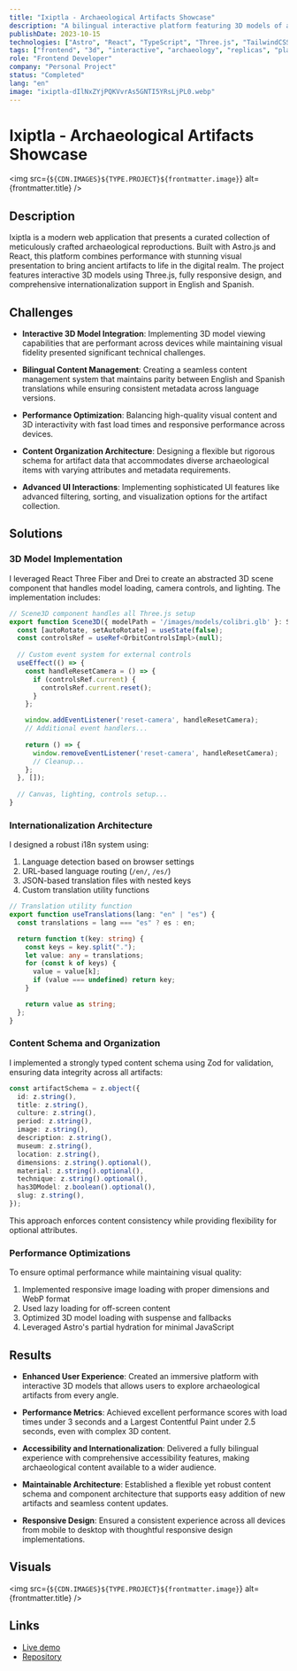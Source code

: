 ```yaml
---
title: "Ixiptla - Archaeological Artifacts Showcase"
description: "A bilingual interactive platform featuring 3D models of archaeological replicas"
publishDate: 2023-10-15
technologies: ["Astro", "React", "TypeScript", "Three.js", "TailwindCSS", "i18n"]
tags: ["frontend", "3d", "interactive", "archaeology", "replicas", "platform"]
role: "Frontend Developer"
company: "Personal Project"
status: "Completed"
lang: "en"
image: "ixiptla-dIlNxZYjPQKVvrAs5GNTI5YRsLjPL0.webp"
---
```



# Ixiptla - Archaeological Artifacts Showcase

<img src={`${CDN.IMAGES}${TYPE.PROJECT}${frontmatter.image}`} alt={frontmatter.title} />

## Description
Ixiptla is a modern web application that presents a curated collection of meticulously crafted archaeological reproductions. Built with Astro.js and React, this platform combines performance with stunning visual presentation to bring ancient artifacts to life in the digital realm. The project features interactive 3D models using Three.js, fully responsive design, and comprehensive internationalization support in English and Spanish.

## Challenges

- **Interactive 3D Model Integration**: Implementing 3D model viewing capabilities that are performant across devices while maintaining visual fidelity presented significant technical challenges.
  
- **Bilingual Content Management**: Creating a seamless content management system that maintains parity between English and Spanish translations while ensuring consistent metadata across language versions.
  
- **Performance Optimization**: Balancing high-quality visual content and 3D interactivity with fast load times and responsive performance across devices.
  
- **Content Organization Architecture**: Designing a flexible but rigorous schema for artifact data that accommodates diverse archaeological items with varying attributes and metadata requirements.
  
- **Advanced UI Interactions**: Implementing sophisticated UI features like advanced filtering, sorting, and visualization options for the artifact collection.

## Solutions

### 3D Model Implementation
I leveraged React Three Fiber and Drei to create an abstracted 3D scene component that handles model loading, camera controls, and lighting. The implementation includes:

```typescript
// Scene3D component handles all Three.js setup
export function Scene3D({ modelPath = '/images/models/colibri.glb' }: Scene3DProps) {
  const [autoRotate, setAutoRotate] = useState(false);
  const controlsRef = useRef<OrbitControlsImpl>(null);
  
  // Custom event system for external controls
  useEffect(() => {
    const handleResetCamera = () => {
      if (controlsRef.current) {
        controlsRef.current.reset();
      }
    };

    window.addEventListener('reset-camera', handleResetCamera);
    // Additional event handlers...
    
    return () => {
      window.removeEventListener('reset-camera', handleResetCamera);
      // Cleanup...
    };
  }, []);
  
  // Canvas, lighting, controls setup...
}
```

### Internationalization Architecture
I designed a robust i18n system using:

1. Language detection based on browser settings
2. URL-based language routing (`/en/`, `/es/`)
3. JSON-based translation files with nested keys
4. Custom translation utility functions

```typescript
// Translation utility function
export function useTranslations(lang: "en" | "es") {
  const translations = lang === "es" ? es : en;

  return function t(key: string) {
    const keys = key.split(".");
    let value: any = translations;
    for (const k of keys) {
      value = value[k];
      if (value === undefined) return key;
    }

    return value as string;
  };
}
```

### Content Schema and Organization
I implemented a strongly typed content schema using Zod for validation, ensuring data integrity across all artifacts:

```typescript
const artifactSchema = z.object({
  id: z.string(),
  title: z.string(),
  culture: z.string(),
  period: z.string(),
  image: z.string(),
  description: z.string(),
  museum: z.string(),
  location: z.string(),
  dimensions: z.string().optional(),
  material: z.string().optional(),
  technique: z.string().optional(),
  has3DModel: z.boolean().optional(),
  slug: z.string(),
});
```

This approach enforces content consistency while providing flexibility for optional attributes.

### Performance Optimizations
To ensure optimal performance while maintaining visual quality:

1. Implemented responsive image loading with proper dimensions and WebP format
2. Used lazy loading for off-screen content
3. Optimized 3D model loading with suspense and fallbacks
4. Leveraged Astro's partial hydration for minimal JavaScript

## Results

- **Enhanced User Experience**: Created an immersive platform with interactive 3D models that allows users to explore archaeological artifacts from every angle.

- **Performance Metrics**: Achieved excellent performance scores with load times under 3 seconds and a Largest Contentful Paint under 2.5 seconds, even with complex 3D content.

- **Accessibility and Internationalization**: Delivered a fully bilingual experience with comprehensive accessibility features, making archaeological content available to a wider audience.

- **Maintainable Architecture**: Established a flexible yet robust content schema and component architecture that supports easy addition of new artifacts and seamless content updates.

- **Responsive Design**: Ensured a consistent experience across all devices from mobile to desktop with thoughtful responsive design implementations.

## Visuals
<img src={`${CDN.IMAGES}${TYPE.PROJECT}${frontmatter.image}`} alt={frontmatter.title} />

## Links
- [Live demo](https://ixiptla.com/)
- [Repository](https://github.com/Itzli2000/ixiptla)